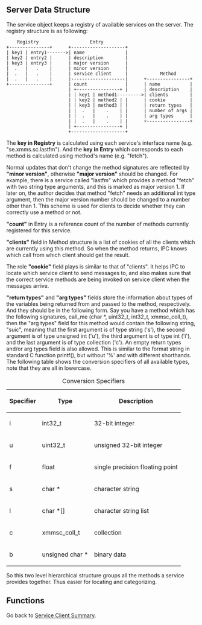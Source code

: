 ==Server Data Structure==

The service object keeps a registry of available services on the server.  The registry structure is as following:

     Registry                   Entry         
 +---------------+      +--------------------+
 | key1 | entry1------->| name               |
 | key2 | entry2 |      | description        |
 | key3 | entry3 |      | major version      |
 |  .   |   .    |      | minor version      |
 |  .   |   .    |      | service client     |            Method
 |  .   |   .    |      |--------------------|      +----------------+
 +---------------+      | count              |      | name           |
                        | +----------------+ |      | description    |
                        | | key1 | method1--------->| clients        |
                        | | key2 | method2 | |      | cookie         |
                        | | key3 | method3 | |      | return types   |
                        | |  .   |    .    | |      | number of args |
                        | |  .   |    .    | |      | arg types      |
                        | |  .   |    .    | |      +----------------+
                        | +----------------+ |
                        +--------------------+

The '''key in Registry''' is calculated using each service's interface name (e.g. "se.xmms.sc.lastfm").  And the '''key in Entry''' which corresponds to each method is calculated using method's name (e.g. "fetch").

Normal updates that don't change the method signatures are reflected by '''"minor version"''', otherwise '''"major version"''' should be changed.  For example, there is a service called "lastfm" which provides a method "fetch" with two string type arguments, and this is marked as major version 1.  If later on, the author decides that method "fetch" needs an additional int type argument, then the major version number should be changed to a number other than 1.  This scheme is used for clients to decide whether they can correctly use a method or not.

'''"count"''' in Entry is a reference count of the number of methods currently registered for this service.

'''"clients"''' field in Method structure is a list of cookies of all the clients which are currently using this method.  So when the method returns, IPC knows which call from which client should get the result.

The role '''"cookie"''' field plays is similar to that of "clients".  It helps IPC to locate which service client to send messages to, and also makes sure that the correct service methods are being invoked on service client when the messages arrive.

'''"return types"''' and '''"arg types"''' fields store the information about types of the variables being returned from and passed to the method, respectively.  And they should be in the following form.  Say you have a method which has the following signatures, call_me (char *, uint32_t, int32_t, xmmsc_coll_t), then the "arg types" field for this method would contain the following string, "suic", meaning that the first argument is of type string ('s'), the second argument is of type unsigned int ('u'), the third argument is of type int ('i'), and the last argument is of type collection ('c').  An empty return types and/or arg types field is also allowed.  This is similar to the format string in standard C function printf(), but without '%' and with different shorthands.  The following table shows the conversion specifiers of all available types, note that they are all in lowercase.

{| class="wikitable" style="text-align:center;margin: 1em auto 1em auto"
|+Conversion Specifiers
|-
! Specifier !! Type !! Description
|-
! i
| int32_t
| 32-bit integer
|-
! u
| uint32_t
| unsigned 32-bit integer
|-
! f
| float
| single precision floating point
|-
! s
| char *
| character string
|-
! l
| char *[]
| character string list
|-
! c
| xmmsc_coll_t
| collection
|-
! b
| unsigned char *
| binary data
|}

So this two level hierarchical structure groups all the methods a service provides together.  Thus easier for locating and categorizing.

==Functions==


Go back to [[Summer of Code 2007/Service Clients|Service Client Summary]].